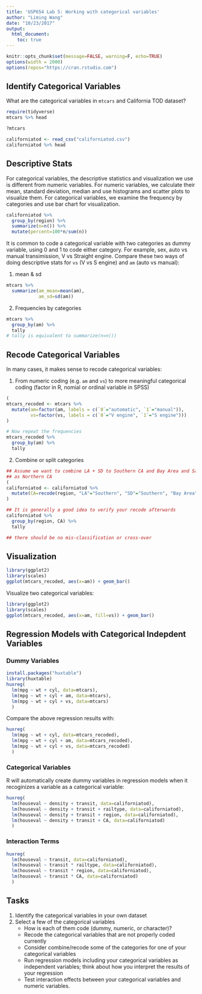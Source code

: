 ```yaml
---
title: 'USP654 Lab 5: Working with categorical variables'
author: "Liming Wang"
date: "10/23/2017"
output: 
  html_document:
    toc: true
---
```


```r
knitr::opts_chunk$set(message=FALSE, warning=F, echo=TRUE)
options(width = 2000)
options(repos="https://cran.rstudio.com")
```

## Identify Categorical Variables

What are the categorical variables in `mtcars` and California TOD dataset?

```r
require(tidyverse)
mtcars %>% head
```

```r
?mtcars
```

```r
californiatod <- read_csv("californiatod.csv")
californiatod %>% head
```

## Descriptive Stats

For categorical variables, the descriptive statistics and visualization we use is different from numeric variables. For numeric variables, we calculate their mean, standard deviation, median and use histograms and scatter plots to visualize them. For categorical variables, we examine the frequency by categories and use bar chart for visualization.

```r
californiatod %>% 
  group_by(region) %>% 
  summarize(n=n()) %>% 
  mutate(percent=100*n/sum(n))
```

It is common to code a categorical variable with two categories as dummy variable, using 0 and 1 to code either category. For example, sex, auto vs manual transimission, V vs Straight engine. Compare these two ways of doing descriptive stats for `vs` (V vs S engine) and `am` (auto vs manual):

1. mean & sd
```r
mtcars %>% 
  summarize(am_mean=mean(am),
            am_sd=sd(am))
```

2. Frequencies by categories
```r
mtcars %>% 
  group_by(am) %>% 
  tally
# tally is equivalent to summarize(n=n())
```

## Recode Categorical Variables

In many cases, it makes sense to recode categorical variables:

1. From numeric coding (e.g. `am` and `vs`) to more meaningful categorical coding (factor in R, nomial or ordinal variable in SPSS)

```r
(
mtcars_recoded <- mtcars %>% 
  mutate(am=factor(am, labels = c(`0`="automatic", `1`="manual")),
         vs=factor(vs, labels = c(`0`="V engine", `1`="S engine")))
)

# Now repeat the frequencies
mtcars_recoded %>% 
  group_by(am) %>% 
  tally
```

2. Combine or split categories

```r
## Assume we want to combine LA + SD to Southern CA and Bay Area and Sacramento
## as Northern CA
(
californiatod <- californiatod %>% 
  mutate(CA=recode(region, "LA"="Southern", "SD"="Southern", "Bay Area"="Northern", "Sacramento"="Northern"))
)

## It is generally a good idea to verify your recode afterwards
californiatod %>% 
  group_by(region, CA) %>% 
  tally

## there should be no mis-classification or cross-over
```

## Visualization

```r
library(ggplot2)
library(scales)
ggplot(mtcars_recoded, aes(x=am)) + geom_bar()
```

Visualize two categorical variables:

```r
library(ggplot2)
library(scales)
ggplot(mtcars_recoded, aes(x=am, fill=vs)) + geom_bar()
```

## Regression Models with Categorical Indepdent Variables

### Dummy Variables
```r
install.packages("huxtable")
library(huxtable)
huxreg(
  lm(mpg ~ wt + cyl, data=mtcars),
  lm(mpg ~ wt + cyl + am, data=mtcars),
  lm(mpg ~ wt + cyl + vs, data=mtcars)
  )
```

Compare the above regression results with:
```r
huxreg(
  lm(mpg ~ wt + cyl, data=mtcars_recoded),
  lm(mpg ~ wt + cyl + am, data=mtcars_recoded),
  lm(mpg ~ wt + cyl + vs, data=mtcars_recoded)
  )
```

### Categorical Variables

R will automatically create dummy variables in regression models when it recoginizes a variable as a categorical variable:
```r
huxreg(
  lm(houseval ~ density + transit, data=californiatod),
  lm(houseval ~ density + transit + railtype, data=californiatod),
  lm(houseval ~ density + transit + region, data=californiatod),
  lm(houseval ~ density + transit + CA, data=californiatod)
  )
```

### Interaction Terms

```r
huxreg(
  lm(houseval ~ transit, data=californiatod),
  lm(houseval ~ transit * railtype, data=californiatod),
  lm(houseval ~ transit * region, data=californiatod),
  lm(houseval ~ transit * CA, data=californiatod)
  )
```

## Tasks

1. Identify the categorical variables in your own dataset
2. Select a few of the categorical variables
    - How is each of them code (dummy, numeric, or character)?
    - Recode the categorical variables that are not properly coded currently
    - Consider combine/recode some of the categories for one of your categorical variables
    - Run regression models including your categorical variables as independent variables; think about how you interpret the results of your regression
    - Test interaction effects between your categorical variables and numeric variables.

